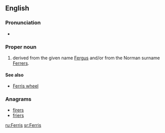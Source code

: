 ==English==

===Pronunciation===
* {{rhymes|ɛrəs}}

===Proper noun===
{{en-proper noun}}

# {{surname|from=given names|dot=}} derived from the given name [[Fergus]] and/or from the Norman surname [[Ferrers]].

====See also====
* [[Ferris wheel]]

===Anagrams===
* [[firers#English|firers]]
* [[friers#English|friers]]

[[ru:Ferris]]
[[sr:Ferris]]